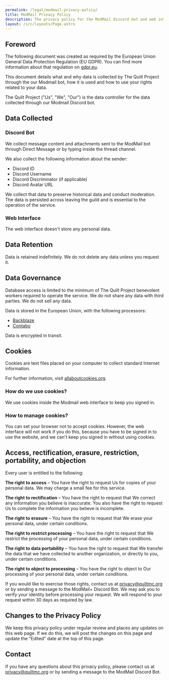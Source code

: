 ```yaml
---
permalink: /legal/modmail-privacy-policy/
title: ModMail Privacy Policy
description: The privacy policy for the ModMail Discord bot and web interface.
layout: /src/layouts/Page.astro
---
```


## Foreword

The following document was created as required by the European Union General Data Protection Regulation (EU GDPR).
You can find more information about that regulation on [gdpr.eu](https://gdpr.eu/).

This document details what and why data is collected by The Quilt Project through the our Modmail bot, how it is used and how to use your rights related to your data.

The Quilt Project ("Us", "We", "Our") is the data controller for the data collected through our Modmail Discord bot.

## Data Collected

### Discord Bot

We collect message content and attachments sent to the ModMail bot through Direct Message or by typing inside the thread channel.

We also collect the following information about the sender:
* Discord ID
* Discord Username
* Discord Discriminator (if applicable)
* Discord Avatar URL

We collect that data to preserve historical data and conduct moderation. The data is persisted across leaving the guild and is essential to the operation of the service.

### Web Interface

The web interface doesn't store any personal data.

## Data Retention

Data is retained indefinitely. We do not delete any data unless you request it.

## Data Governance

Database access is limited to the minimum of The Quilt Project benevolent workers required to operate the service. We do not share any data with third parties. We do not sell any data.

Data is stored in the European Union, with the following processors:
- [Backblaze](https://www.backblaze.com)
- [Contabo](https://contabo.com/en/)

Data is encrypted in transit.

## Cookies

Cookies are text files placed on your computer to collect standard Internet information.

For further information, visit [allaboutcookies.org](https://allaboutcookies.org).

### How do we use cookies?

We use cookies inside the Modmail web interface to keep you signed in.

### How to manage cookies?

You can set your browser not to accept cookies. However, the web interface will not work if you do this, because you have to be signed in to use the website, and we can't keep you signed in without using cookies.

## Access, rectification, erasure, restriction, portability, and objection

Every user is entitled to the following:

**The right to access** – You have the right to request Us for copies of your personal data.
We may charge a small fee for this service.

**The right to rectification** – You have the right to request that We correct any information
you believe is inaccurate. You also have the right to request Us to complete the information
you believe is incomplete.

**The right to erasure** – You have the right to request that We erase your personal data,
under certain conditions.

**The right to restrict processing** – You have the right to request that We restrict the
processing of your personal data, under certain conditions.

**The right to data portability** – You have the right to request that We transfer the data
that we have collected to another organization, or directly to you, under certain conditions.

**The right to object to processing** – You have the right to object to Our processing of
your personal data, under certain conditions.

If you would like to exercise those rights, contact us at [privacy@quiltmc.org](mailto:privacy@quiltmc.org)
or by sending a message to the ModMail+ Discord Bot.
We may ask you to verify your identity before processing your request.
We will respond to your request within 30 days as required by law.

## Changes to the Privacy Policy

We keep this privacy policy under regular review and places any updates on this web page.
If we do this, we will post the changes on this page and update the "Edited" date at the top of this page.

## Contact

If you have any questions about this privacy policy, please contact us at
[privacy@quiltmc.org](mailto:privacy@quiltmc.org) or by sending a message to the ModMail Discord Bot.
